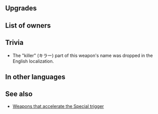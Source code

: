 {{SkillPage Tabs}}{{Weapon Infobox
|tagid=SID_キラーアクス2＋
|weaponType=Axe
|weaponName=Slaying Axe+
|altWeaponName=Slaying Axe Plus
|might=14
|range=1
|effect=Accelerates Special trigger (cooldown count-1).
|cooldown=-1
|cost=300
|exclusive=0
|required=Slaying Axe
|userVersion1=Weapon
|userVersion2=Gleam
|statModifiers=0,14,0,0,0
|refinePaths=default
|refineSP=350
|refineMedals=500
|refineStones=50
|properties=random_owner
}}
==Upgrades==
{{Weapon Upgrade List}}
==List of owners==
{{Skill Hero List}}
==Trivia==
*The "killer" (キラー) part of this weapon's name was dropped in the English localization.
==In other languages==
{{OtherLanguages
|japanese=キラーアクス鍛＋
|german=Gnadenaxt+
|spanishEU=Hacha ejecut. +
|spanishLA=Hacha cruel +
|french=Hache meurt. +
|italian=Ascia falciante+
|chineseTW=必殺斧鍛＋
|portuguese=Machado cruel+
}}
==See also==
* [[Weapons that accelerate the Special trigger]]
{{Weapons Navbox}}